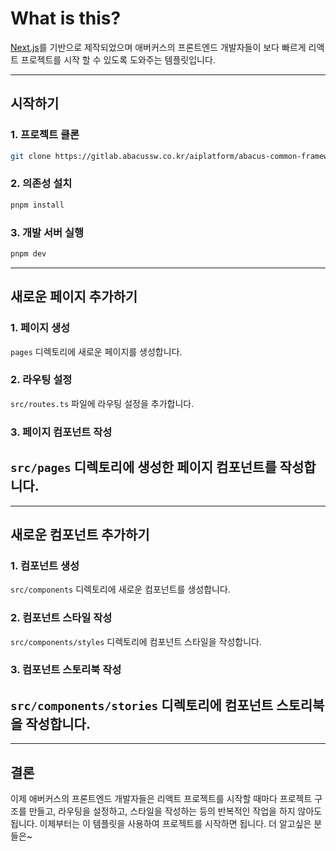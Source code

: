 # What is this?

[Next.js](https://nextjs.org/)를 기반으로 제작되었으며 애버커스의 프론트엔드 개발자들이 보다 빠르게 리액트 프로젝트를 시작 할 수 있도록 도와주는 템플릿입니다.

---

## 시작하기

### 1. 프로젝트 클론

```bash
git clone https://gitlab.abacussw.co.kr/aiplatform/abacus-common-framework/framework-next.git
```

### 2. 의존성 설치

```bash
pnpm install
```

### 3. 개발 서버 실행

```bash
pnpm dev
```

---

## 새로운 페이지 추가하기

### 1. 페이지 생성

`pages` 디렉토리에 새로운 페이지를 생성합니다.

### 2. 라우팅 설정

`src/routes.ts` 파일에 라우팅 설정을 추가합니다.

### 3. 페이지 컴포넌트 작성

## `src/pages` 디렉토리에 생성한 페이지 컴포넌트를 작성합니다.

---

## 새로운 컴포넌트 추가하기

### 1. 컴포넌트 생성

`src/components` 디렉토리에 새로운 컴포넌트를 생성합니다.

### 2. 컴포넌트 스타일 작성

`src/components/styles` 디렉토리에 컴포넌트 스타일을 작성합니다.

### 3. 컴포넌트 스토리북 작성

## `src/components/stories` 디렉토리에 컴포넌트 스토리북을 작성합니다.

---

## 결론

이제 애버커스의 프론트엔드 개발자들은 리액트 프로젝트를 시작할 때마다 프로젝트 구조를 만들고, 라우팅을 설정하고, 스타일을 작성하는 등의 반복적인 작업을 하지 않아도 됩니다. 이제부터는 이 템플릿을 사용하여 프로젝트를 시작하면 됩니다.
더 알고싶은 분들은~
